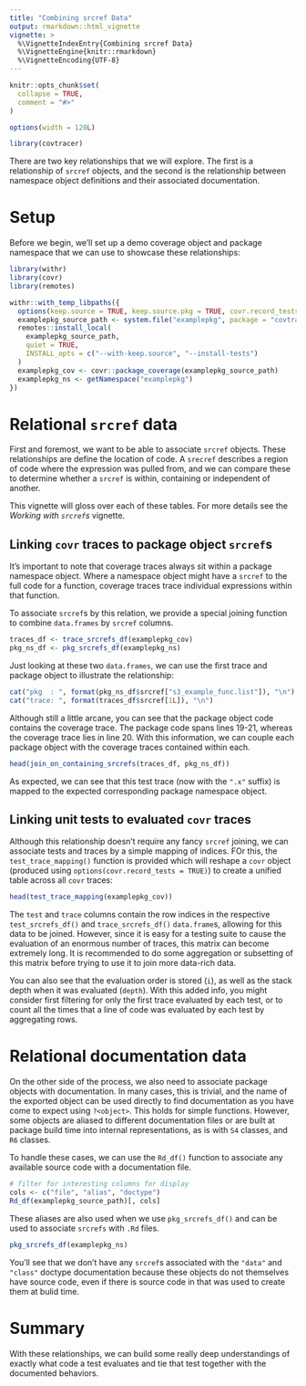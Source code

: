 ```yaml
---
title: "Combining srcref Data"
output: rmarkdown::html_vignette
vignette: >
  %\VignetteIndexEntry{Combining srcref Data}
  %\VignetteEngine{knitr::rmarkdown}
  %\VignetteEncoding{UTF-8}
---
```


```r
knitr::opts_chunk$set(
  collapse = TRUE,
  comment = "#>"
)

options(width = 120L)
```

```r
library(covtracer)
```

There are two key relationships that we will explore. The first is a
relationship of `srcref` objects, and the second is the relationship between
namespace object definitions and their associated documentation.

# Setup

Before we begin, we'll set up a demo coverage object and package namespace that
we can use to showcase these relationships:

```r
library(withr)
library(covr)
library(remotes)

withr::with_temp_libpaths({
  options(keep.source = TRUE, keep.source.pkg = TRUE, covr.record_tests = TRUE)
  examplepkg_source_path <- system.file("examplepkg", package = "covtracer")
  remotes::install_local(
    examplepkg_source_path, 
    quiet = TRUE,
    INSTALL_opts = c("--with-keep.source", "--install-tests")
  )
  examplepkg_cov <- covr::package_coverage(examplepkg_source_path)
  examplepkg_ns <- getNamespace("examplepkg")
})
```

# Relational `srcref` data

First and foremost, we want to be able to associate `srcref` objects. These
relationships are define the location of code. A `srecref` describes a region of
code where the expression was pulled from, and we can compare these to determine
whether a `srcref` is within, containing or independent of another.

This vignette will gloss over each of these tables. For more details see
the _Working with `srcref`s_ vignette.

## Linking `covr` traces to package object `srcref`s

It's important to note that coverage traces always sit within a package
namespace object. Where a namespace object might have a `srcref` to the full
code for a function, coverage traces trace individual expressions within that
function.

To associate `srcref`s by this relation, we provide a special joining function
to combine `data.frames` by `srcref` columns.

```r
traces_df <- trace_srcrefs_df(examplepkg_cov)
pkg_ns_df <- pkg_srcrefs_df(examplepkg_ns)
```

Just looking at these two `data.frames`, we can use the first trace and package
object to illustrate the relationship:

```r
cat("pkg  : ", format(pkg_ns_df$srcref["s3_example_func.list"]), "\n")
cat("trace: ", format(traces_df$srcref[1L]), "\n")
```

Although still a little arcane, you can see that the package object code
contains the coverage trace. The package code spans lines 19-21, whereas the
coverage trace lies in line 20. With this information, we can couple each
package object with the coverage traces contained within each.

```r
head(join_on_containing_srcrefs(traces_df, pkg_ns_df))
```

As expected, we can see that this test trace (now with the `".x"` suffix) is
mapped to the expected corresponding package namespace object.

## Linking unit tests to evaluated `covr` traces

Although this relationship doesn't require any fancy `srcref` joining, we can
associate tests and traces by a simple mapping of indices. FOr this, the
`test_trace_mapping()` function is provided which will reshape a `covr` object
(produced using `options(covr.record_tests = TRUE)`) to create a unified table
across all `covr` traces:

```r
head(test_trace_mapping(examplepkg_cov))
```

The `test` and `trace` columns contain the row indices in the respective
`test_srcrefs_df()` and `trace_srcrefs_df()` `data.frame`s, allowing for this
data to be joined. However, since it is easy for a testing suite to cause the
evaluation of an enormous number of traces, this matrix can become extremely
long. It is recommended to do some aggregation or subsetting of this matrix
before trying to use it to join more data-rich data.

You can also see that the evaluation order is stored (`i`), as well as the stack
depth when it was evaluated (`depth`). With this added info, you might consider
first filtering for only the first trace evaluated by each test, or to count all
the times that a line of code was evaluated by each test by aggregating rows.

# Relational documentation data

On the other side of the process, we also need to associate package objects with
documentation. In many cases, this is trivial, and the name of the exported
object can be used directly to find documentation as you have come to expect
using `?<object>`. This holds for simple functions. However, some objects are
aliased to different documentation files or are built at package build time into
internal representations, as is with `S4` classes, and `R6` classes.

To handle these cases, we can use the `Rd_df()` function to associate any
available source code with a documentation file.

```r
# filter for interesting columns for display
cols <- c("file", "alias", "doctype")
Rd_df(examplepkg_source_path)[, cols]
```

These aliases are also used when we use `pkg_srcrefs_df()` and can be used to
associate `srcrefs` with `.Rd` files.

```r
pkg_srcrefs_df(examplepkg_ns)
```

You'll see that we don't have any `srcref`s associated with the `"data"` and
`"class"` doctype documentation because these objects do not themselves have
source code, even if there is source code in that was used to create them at
bulid time.

# Summary

With these relationships, we can build some really deep understandings of
exactly what code a test evaluates and tie that test together with the
documented behaviors.
